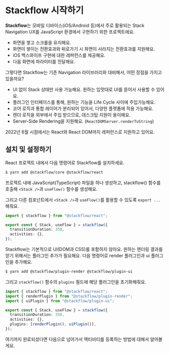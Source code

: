 
# Stackflow 시작하기

**Stackflow**는 모바일 디바이스(iOS/Android 등)에서 주로 활용되는 Stack Navigation UX를 JavaScript 환경에서 구현하기 위한 프로젝트에요.

- 화면을 쌓고 스크롤을 유지해요.
- 화면이 쌓이는 전환효과와 뒤로가기 시 화면이 사라지는 전환효과를 지원해요.
- iOS 백스와이프 구현에 대한 레퍼런스를 제공해요.
- 다음 화면에 파라미터를 전달해요.

그렇다면 Stackflow는 기존 Navigation 라이브러리와 대비해서, 어떤 장점을 가지고 있을까요?

- UI 없이 Stack 상태만 사용 가능해요. 원하는 입맛대로 UI를 뜯어서 사용할 수 있어요.
- 플러그인 인터페이스를 통해, 원하는 기능을 Life Cycle 사이에 주입가능해요.
- 코어 로직과 통합 레이어가 분리되어 있어서, 다양한 플랫폼에 적용 가능해요.
- 렌더 로직을 외부에서 주입 받으므로, 데스크탑 지원이 용이해요.
- Server-Side Rendering을 지원해요. (`ReactDOMServer.renderToString`)

<Callout emoji="💡">
  2022년 6월 시점에서는 React와 React DOM까지 레퍼런스로 지원하고 있어요.
</Callout>

## 설치 및 설정하기

React 프로젝트 내에서 다음 명령어로 Stackflow를 설치하세요.

```bash
$ yarn add @stackflow/core @stackflow/react
```

프로젝트 내에 JavaScript(TypeScript) 파일을 하나 생성하고, stackflow() 함수를 호출해 `<Stack />`과 `useFlow()` 함수를 생성해요.

그리고 다른 컴포넌트에서 `<Stack />`과 `useFlow()`를 활용할 수 있도록 `export ...` 해줘요.

```typescript
import { stackflow } from "@stackflow/react";

export const { Stack, useFlow } = stackflow({
  transitionDuration: 350,
  activities: {},
});
```

Stackflow는 기본적으로 UI(DOM과 CSS)를 포함하지 않아요. 원하는 렌더링 결과를 얻기 위해서는 플러그인 추가가 필요해요. 다음 명령어로 render 플러그인과 ui 플러그인을 추가해요.

```bash
$ yarn add @stackflow/plugin-render @stackflow/plugin-ui
```

그리고 `stackflow()` 함수의 `plugins` 필드에 해당 플러그인을 초기화해줘요.

```typescript
import { stackflow } from "@stackflow/react";
import { renderPlugin } from "@stackflow/plugin-render";
import { uiPlugin } from "@stackflow/plugin-ui";

export const { Stack, useFlow } = stackflow({
  transitionDuration: 350,
  activities: {},
  plugins: [renderPlugin(), uiPlugin()],
});
```

여기까지 완료되셨다면 다음으로 넘어가서 액티비티를 등록하는 방법에 대해서 알아볼게요.
